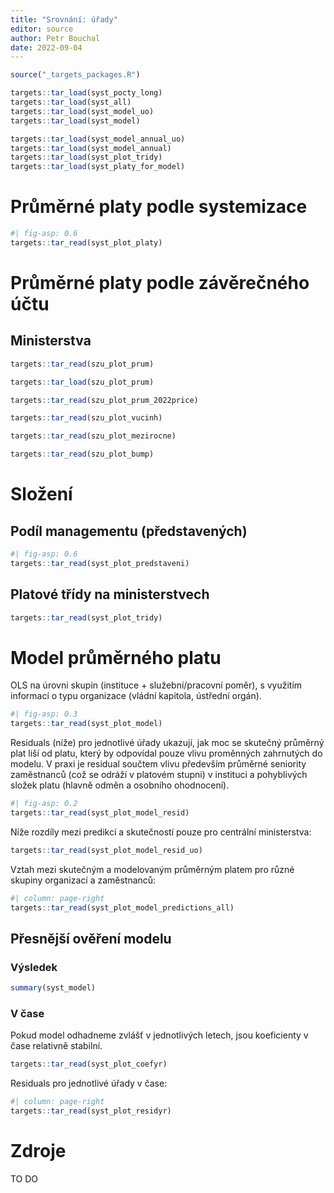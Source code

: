 ```yaml
---
title: "Srovnání: úřady"
editor: source
author: Petr Bouchal
date: 2022-09-04
---
```


```r
source("_targets_packages.R")

targets::tar_load(syst_pocty_long)
targets::tar_load(syst_all)
targets::tar_load(syst_model_uo)
targets::tar_load(syst_model)

targets::tar_load(syst_model_annual_uo)
targets::tar_load(syst_model_annual)
targets::tar_load(syst_plot_tridy)
targets::tar_load(syst_platy_for_model)
```

# Průměrné platy podle systemizace {#průměrné-platy-podle-systemizace}

```r
#| fig-asp: 0.6
targets::tar_read(syst_plot_platy)
```

# Průměrné platy podle závěrečného účtu

## Ministerstva

```r
targets::tar_read(szu_plot_prum)
```

```r
targets::tar_load(szu_plot_prum)
```


```r
targets::tar_read(szu_plot_prum_2022price)
```

```r
targets::tar_read(szu_plot_vucinh)
```

```r
targets::tar_read(szu_plot_mezirocne)
```

```r
targets::tar_read(szu_plot_bump)
```

# Složení {#složení}

## Podíl managementu (představených) {#podíl-managementu-představených}

```r
#| fig-asp: 0.6
targets::tar_read(syst_plot_predstaveni)
```

## Platové třídy na ministerstvech {#platové-třídy-na-ministerstvech}

```r
targets::tar_read(syst_plot_tridy)
```

# Model průměrného platu {#model-průměrného-platu}

OLS na úrovni skupin (instituce + služební/pracovní poměr), s využitím informací o typu organizace (vládní kapitola, ústřední orgán).

```r
#| fig-asp: 0.3
targets::tar_read(syst_plot_model)
```

Residuals (níže) pro jednotlivé úřady ukazují, jak moc se skutečný průměrný plat liší od platu, který by odpovídal pouze vlivu proměnných zahrnutých do modelu.
V praxi je residual součtem vlivu především průměrné seniority zaměstnanců (což se odráží v platovém stupni) v instituci a pohyblivých složek platu (hlavně odměn a osobního ohodnocení).

```r
#| fig-asp: 0.2
targets::tar_read(syst_plot_model_resid)
```

Níže rozdíly mezi predikcí a skutečností pouze pro centrální ministerstva:

```r
targets::tar_read(syst_plot_model_resid_uo)
```

Vztah mezi skutečným a modelovaným průměrným platem pro různé skupiny organizací a zaměstnanců:

```r
#| column: page-right
targets::tar_read(syst_plot_model_predictions_all)
```

## Přesnější ověření modelu {#přesnější-ověření-modelu}

### Výsledek {#výsledek}

```r
summary(syst_model)
```

### V čase {#v-čase}

Pokud model odhadneme zvlášť v jednotlivých letech, jsou koeficienty v čase relativně stabilní.

```r
targets::tar_read(syst_plot_coefyr)
```

Residuals pro jednotlivé úřady v čase:

```r
#| column: page-right
targets::tar_read(syst_plot_residyr)
```

# Zdroje {#zdroje}

TO DO
